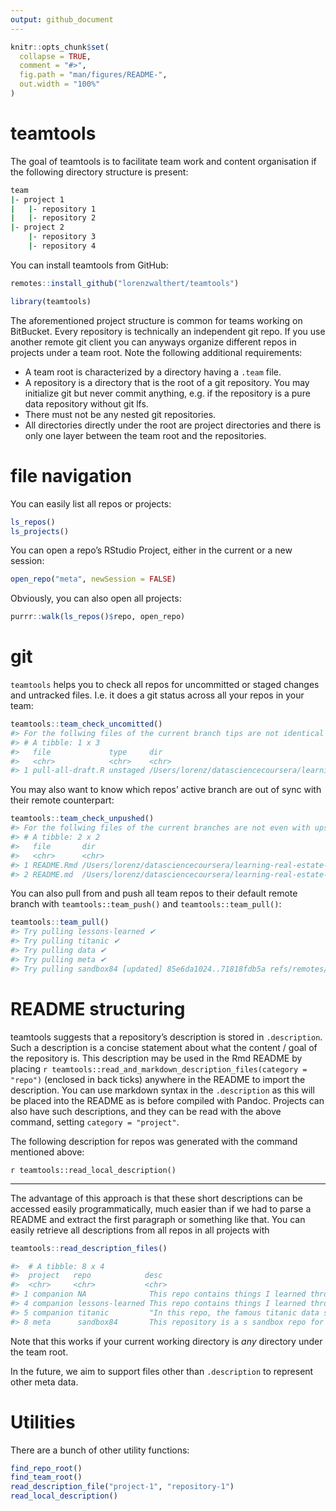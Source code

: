 ```yaml
---
output: github_document
---
```

  
<!-- README.md is generated from README.Rmd. Please edit that file -->

```r
knitr::opts_chunk$set(
  collapse = TRUE,
  comment = "#>",
  fig.path = "man/figures/README-",
  out.width = "100%"
)
```


# teamtools

The goal of teamtools is to facilitate team work and content organisation 
if the following directory structure is present:
```bash
team
|- project 1
|   |- repository 1
|   |- repository 2
|- project 2
    |- repository 3
    |- repository 4
```

You can install teamtools from GitHub:
```r
remotes::install_github("lorenzwalthert/teamtools")
```
```r
library(teamtools)
```


The aforementioned project structure is common for teams working on BitBucket. 
Every repository is technically an independent git repo. If you use another 
remote git client you can anyways organize different repos in projects under a 
team root. Note the following additional requirements:

* A team root is characterized by a directory having a `.team` file.
* A repository is a directory that is the root of a git repository. You may 
  initialize git but never commit anything, e.g. if the repository is a pure 
  data repository without git lfs.
* There must not be any nested git repositories.
* All directories directly under the root are project directories and there is
  only one layer between the team root and the repositories.

# file navigation

You can easily list all repos or projects:
```r
ls_repos()
ls_projects()
```

You can open a repo's RStudio Project, either in the current or a new
session:

```r
open_repo("meta", newSession = FALSE)
```

Obviously, you can also open all projects:
```r
purrr::walk(ls_repos()$repo, open_repo)
```

# git

`teamtools` helps you to check all repos for uncommitted or staged changes and 
untracked files. I.e. it does a git status across all your repos in your 
team:
```r
teamtools::team_check_uncomitted()
#> For the follwing files of the current branch tips are not identical to their INDEX counterpart:
#> # A tibble: 1 x 3
#>   file             type     dir                                                                                   
#>   <chr>            <chr>    <chr>                                                                                 
#> 1 pull-all-draft.R unstaged /Users/lorenz/datasciencecoursera/learning-real-estate-price-structures/meta/sandbox84
```

You may also want to know which repos' active branch are out of sync with their
remote counterpart:
```r
teamtools::team_check_unpushed()
#> For the follwing files of the current branches are not even with upstreams:
#> # A tibble: 2 x 2
#>   file       dir                                                                              
#>   <chr>      <chr>                                                                            
#> 1 README.Rmd /Users/lorenz/datasciencecoursera/learning-real-estate-price-structures/meta/meta
#> 2 README.md  /Users/lorenz/datasciencecoursera/learning-real-estate-price-structures/meta/meta
```

You can also pull from and push all team repos to their default remote branch
with `teamtools::team_push()` and `teamtools::team_pull()`:
```r
teamtools::team_pull()
#> Try pulling lessons-learned ✔ 
#> Try pulling titanic ✔ 
#> Try pulling data ✔ 
#> Try pulling meta ✔ 
#> Try pulling sandbox84 [updated] 85e6da1024..71818fdb5a refs/remotes/origin/master ✔ 
```

# README structuring

teamtools suggests that a repository's description is stored in `.description`. 
Such a description is a concise statement about what the content / goal of 
the repository is.
This description may be used in the Rmd README by placing 
` r teamtools::read_and_markdown_description_files(category = "repo")` 
(enclosed in back ticks) 
anywhere in the README to import the description. You can use markdown
syntax in the `.description` as this will be placed into the README as is before
compiled with Pandoc.
Projects can also have such descriptions, and they can be read with the above
command, setting `category = "project"`.

The following description for repos was generated with the command mentioned 
above:

`r teamtools::read_local_description()`


***

The advantage of this approach is that these short descriptions can be 
accessed easily programmatically, much easier than if we had to parse 
a README and extract the first paragraph or something like that. 
You can easily retrieve all descriptions from all repos in all projects with
```r
teamtools::read_description_files()
```
```r
#>  # A tibble: 8 x 4
#>  project   repo            desc                                        class
#>  <chr>     <chr>           <chr>                                       <chr>
#> 1 companion NA              This repo contains things I learned throug… proj…
#> 4 companion lessons-learned This repo contains things I learned throug… repo 
#> 5 companion titanic         "In this repo, the famous titanic data set… repo 
#> 8 meta      sandbox84       This repository is a s sandbox repo for th… repo 
```

Note that this works if your current working directory is *any* directory
under the team root.

In the future, we aim to support files other than `.description` to represent
other meta data.

# Utilities

There are a bunch of other utility functions:
```r
find_repo_root()
find_team_root()
read_description_file("project-1", "repository-1")
read_local_description()
```

